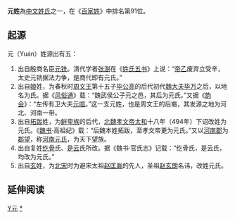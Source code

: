 {{unreferenced|time=2018-11-06T00:40:46+00:00}}
{{不是|亓姓}}
{{姓氏
|姓氏=元
|拼音=Yuán
|中国大陆=Yuan
|南京官話=üän<sup>2</sup>
|台湾=Yuan
|香港=Yuen
|澳门=Un/Iun
|新加坡=
|马来西亚=
|白話字=goân
|越南=Nguyên
|韩国=
|反切=
|同音字=
|堂号=
|郡望=[[河南郡|河南郡]]
}}
{{Expand|time=2012-02-02T13:36:26+00:00}}
'''元姓'''為[[中文姓氏|中文姓氏]]之一，在《[[百家姓|百家姓]]》中排名第91位。

==起源==
元（Yuán）姓源出有五：
#出自殷商名臣[[元铣|元铣]]。清代学者[[张澍|张澍]]在《[[姓氏五书|姓氏五书]]》上说：“[[帝乙|帝乙]]废弃立受辛，太史元铣据法力争，是商代即有元氏。”
#出自[[姬姓|姬]]姓，为春秋时[[周文王|周文王]]第十五子[[毕公高|毕公高]]的后代初代[[魏国_(战国)|魏]][[大夫_(官名)|大夫]][[毕万|毕万]]之后，以地名为氏。据《[[风俗通|风俗通]]》载：“魏武侯公子元之邑，其后为元氏。”又据《[[韵会|韵会]]》：“左传有卫大夫[[元喧|元喧]]。”这一支元姓，也是周文王的后裔，其发源之地为河北、河南一带。
#出自[[拓跋姓|拓跋]]姓，为[[鲜卑族|鲜卑族]]的后代，[[北魏|北魏]][[孝文帝|孝文帝]][[太和_(北魏)|太和]]十八年（494年）下诏改姓为元氏。《[[魏书|魏书]]·高祖纪》载：“后魏本姓拓跋，至孝文帝更为元氏。”又以[[河南郡|河南郡]]为[[郡望|郡望]]，称[[河南元氏|河南元氏]]，为天下望族。
#出自复姓[[纥骨|纥骨]]氏、[[是云|是云]]氏所改。据《魏书·官氏志》记载：“纥骨氏，是云氏，均改为元氏。”
#出自[[玄姓|玄]]姓，为[[北宋|北宋]]时为避宋太祖[[赵匡胤|赵匡胤]]的先人，圣祖[[赵玄朗|赵玄朗]]名讳，改姓元氏。

== 延伸阅读 ==
{{Wikisource further reading}}

[[Category:漢姓|Y元]]
[[Category:元姓|*]]